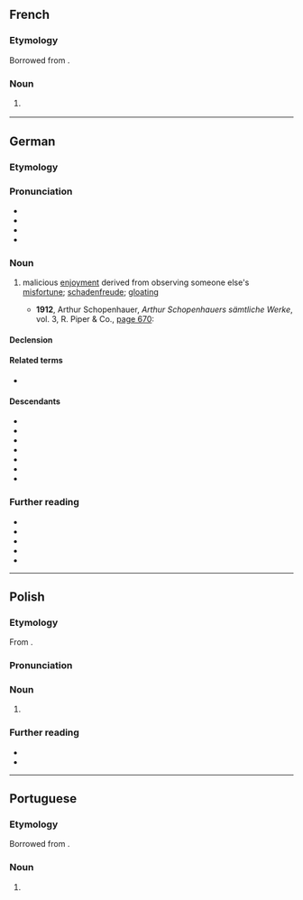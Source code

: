 {{also|schadenfreude}}
==French==

===Etymology===
Borrowed from {{bor|fr|de|Schadenfreude}}.

===Noun===
{{fr-noun|f|-}}

# {{l|en|schadenfreude}} {{gloss|malicious enjoyment derived from observing someone else's misfortune}}

{{topics|fr|Emotions}}

----

==German==
{{was fwotd|de|2012|October|5}}

===Etymology===
{{compound|de|Schaden|Freude|t1=damage, harm, mishap|t2=joy}}

===Pronunciation===
* {{IPA|de|/ˈʃaːdənˌfʁɔʏ̯də/}}
* {{audio|de|Schadenfreude.ogg|Audio:}}
* {{audio|de|De-Schadenfreude.ogg|Audio}}
* {{rhymes|de|ɔɪ̯də|s=4}}

===Noun===
{{de-noun|f|Schadenfreude|-}}

# malicious [[enjoyment]] derived from observing someone else's [[misfortune]]; [[schadenfreude]]; [[gloating]]
#: {{syn|de|Häme}}
#* '''1912''', Arthur Schopenhauer, ''Arthur Schopenhauers sämtliche Werke'', vol. 3, R. Piper & Co., [http://books.google.com/books?id=LuJDAAAAIAAJ&q=Schadenfreude page 670]:
#*: {{quote|de|Jedoch ist Neid zu fühlen, menschlich; '''Schadenfreude''' zu genießen, teuflisch.|However, to feel envy is human; to relish in '''Schadenfreude''', diabolic.}}

====Declension====
{{de-decl-noun-f|n=sg}}

====Related terms====
* {{l|de|schadenfroh}}

====Descendants====
* {{desc|da|skadefryd}}
* {{desc|nl|schadevreugde}}
* {{desc|en|schadenfreude}}
* {{desc|no|skadefryd}}
* {{desc|pl|Schadenfreude|g=n}}
* {{desc|pt|Schadenfreude|g=f}}
* {{desc|sv|skadeglädje}}

===Further reading===
* {{R:DWDS}}
* {{R:UniLeipzig}}
* {{R:Duden}}
* {{R:Grimm}}
* {{pedia|lang=de}}

{{C|de|Emotions}}

----

==Polish==
{{wp|lang=pl}}

===Etymology===
From {{bor|pl|de|Schadenfreude}}.

===Pronunciation===
{{pl-p|sza.denˈfroj.de|h=Scha.den.freu.de}}

===Noun===
{{pl-noun|n|indecl=yes}}

# {{l|en|schadenfreude}}

===Further reading===
* {{R:pl:WSJP}}
* {{R:PWN}}

{{c|pl|Emotions}}

----

==Portuguese==

===Etymology===
Borrowed from {{bor|pt|de|Schadenfreude}}.

===Noun===
{{pt-noun|f|-}}

# {{l|en|schadenfreude}} {{gloss|malicious enjoyment derived from observing someone else's misfortune}}

{{topics|pt|Emotions}}